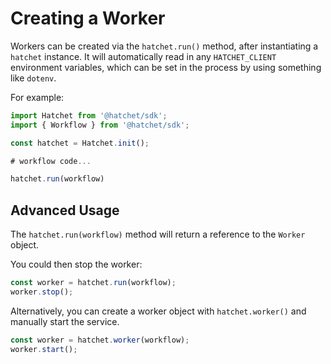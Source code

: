 # Creating a Worker

Workers can be created via the `hatchet.run()` method, after instantiating a `hatchet` instance.
It will automatically read in any `HATCHET_CLIENT` environment variables, which can be set in the process by using something like `dotenv`.

For example:

```ts
import Hatchet from '@hatchet/sdk';
import { Workflow } from '@hatchet/sdk';

const hatchet = Hatchet.init();

# workflow code...

hatchet.run(workflow)
```

## Advanced Usage

The `hatchet.run(workflow)` method will return a reference to the `Worker` object.

You could then stop the worker:

```ts
const worker = hatchet.run(workflow);
worker.stop();
```

Alternatively, you can create a worker object with `hatchet.worker()` and manually start the service.

```ts
const worker = hatchet.worker(workflow);
worker.start();
```
